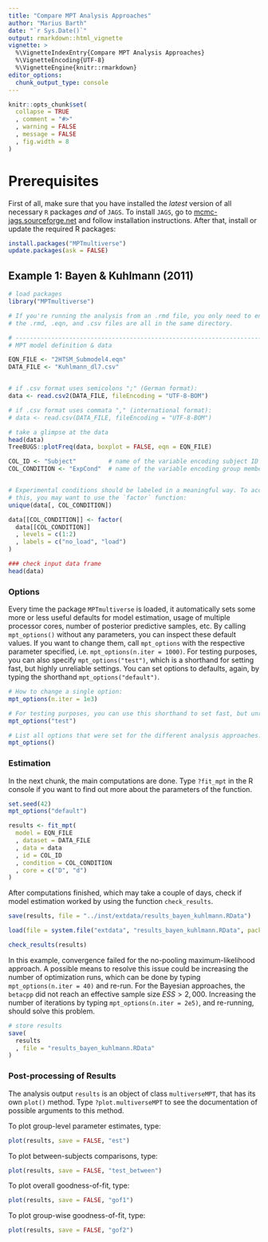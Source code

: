 ```yaml
---
title: "Compare MPT Analysis Approaches"
author: "Marius Barth"
date: "`r Sys.Date()`"
output: rmarkdown::html_vignette
vignette: >
  %\VignetteIndexEntry{Compare MPT Analysis Approaches}
  %\VignetteEncoding{UTF-8}
  %\VignetteEngine{knitr::rmarkdown}
editor_options: 
  chunk_output_type: console
---
```


```r
knitr::opts_chunk$set(
  collapse = TRUE
  , comment = "#>"
  , warning = FALSE
  , message = FALSE
  , fig.width = 8
)
```

# Prerequisites

First of all, make sure that you have installed the *latest* version of all necessary `R` packages *and* of `JAGS`.
To install `JAGS`, go to [mcmc-jags.sourceforge.net](http://mcmc-jags.sourceforge.net/) and follow installation instructions.
After that, install or update the required R packages:

```r
install.packages("MPTmultiverse")
update.packages(ask = FALSE)
```


## Example 1: Bayen & Kuhlmann (2011)

```r
# load packages
library("MPTmultiverse")

# If you're running the analysis from an .rmd file, you only need to ensure that
# the .rmd, .eqn, and .csv files are all in the same directory.

# ------------------------------------------------------------------------------
# MPT model definition & data

EQN_FILE <- "2HTSM_Submodel4.eqn"
DATA_FILE <- "Kuhlmann_dl7.csv"


# if .csv format uses semicolons ";" (German format):
data <- read.csv2(DATA_FILE, fileEncoding = "UTF-8-BOM")

# if .csv format uses commata "," (international format):
# data <- read.csv(DATA_FILE, fileEncoding = "UTF-8-BOM")

# take a glimpse at the data
head(data)
TreeBUGS::plotFreq(data, boxplot = FALSE, eqn = EQN_FILE)

COL_ID <- "Subject"         # name of the variable encoding subject ID
COL_CONDITION <- "ExpCond"  # name of the variable encoding group membership


# Experimental conditions should be labeled in a meaningful way. To accomplish
# this, you may want to use the `factor` function:
unique(data[, COL_CONDITION])

data[[COL_CONDITION]] <- factor(
  data[[COL_CONDITION]]
  , levels = c(1:2)
  , labels = c("no_load", "load")
)

### check input data frame
head(data)
```

### Options

Every time the package `MPTmultiverse` is loaded, it automatically sets some more
or less useful defaults for model estimation, usage of multiple processor cores,
number of posterior predictive samples, etc.
By calling `mpt_options()` without any parameters, you can inspect these default values.
If you want to change them, call `mpt_options` with the respective parameter specified, i.e. `mpt_options(n.iter = 1000)`.
For testing purposes, you can also specify `mpt_options("test")`, which is a shorthand for setting fast, but highly unreliable settings.
You can set options to defaults, again, by typing the shorthand `mpt_options("default")`.

```r
# How to change a single option:
mpt_options(n.iter = 1e3)

# For testing purposes, you can use this shorthand to set fast, but unreliable options:
mpt_options("test")

# List all options that were set for the different analysis approaches:
mpt_options()
```

### Estimation

In the next chunk, the main computations are done.
Type `?fit_mpt` in the R console if you want to find out more about the parameters of the function.

```r
set.seed(42)
mpt_options("default")
```

```r
results <- fit_mpt(
  model = EQN_FILE
  , dataset = DATA_FILE
  , data = data
  , id = COL_ID
  , condition = COL_CONDITION
  , core = c("D", "d")
)
```

After computations finished, which may take a couple of days, check if model estimation worked by using the function `check_results`.

```r
save(results, file = "../inst/extdata/results_bayen_kuhlmann.RData")
```

```r
load(file = system.file("extdata", "results_bayen_kuhlmann.RData", package = "MPTmultiverse"))
```

```r
check_results(results)
```

In this example, convergence failed for the no-pooling maximum-likelihood approach.
A possible means to resolve this issue could be increasing the number of optimization runs, which can be done by typing `mpt_options(n.iter = 40)` and re-run.
For the Bayesian approaches, the `betacpp` did not reach an effective sample size $\mathit{ESS} > 2{,}000$. Increasing the number of iterations by typing `mpt_options(n.iter = 2e5)`, and re-running, should solve this problem.






```r
# store results
save(
  results
  , file = "results_bayen_kuhlmann.RData"
)
```


### Post-processing of Results


The analysis output `results` is an object of class `multiverseMPT`, that has its own `plot()` method.
Type `?plot.multiverseMPT` to see the documentation of possible arguments to this method.

To plot group-level parameter estimates, type:

```r
plot(results, save = FALSE, "est")
```

To plot between-subjects comparisons, type:

```r
plot(results, save = FALSE, "test_between")
```

To plot overall goodness-of-fit, type:

```r
plot(results, save = FALSE, "gof1")
```

To plot group-wise goodness-of-fit, type:

```r
plot(results, save = FALSE, "gof2")
```



